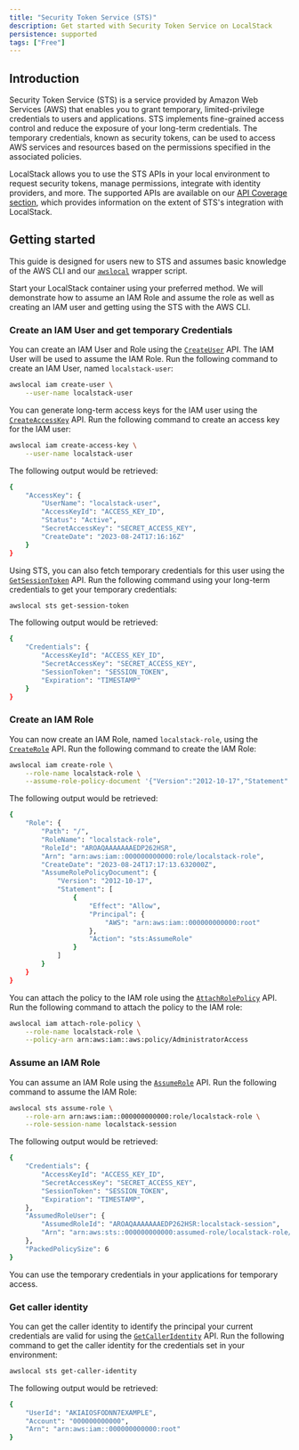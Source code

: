```yaml
---
title: "Security Token Service (STS)"
description: Get started with Security Token Service on LocalStack
persistence: supported
tags: ["Free"]
---
```


## Introduction

Security Token Service (STS) is a service provided by Amazon Web Services (AWS) that enables you to grant temporary, limited-privilege credentials to users and applications.
STS implements fine-grained access control and reduce the exposure of your long-term credentials.
The temporary credentials, known as security tokens, can be used to access AWS services and resources based on the permissions specified in the associated policies.

LocalStack allows you to use the STS APIs in your local environment to request security tokens, manage permissions, integrate with identity providers, and more.
The supported APIs are available on our [API Coverage section](#api-coverage), which provides information on the extent of STS's integration with LocalStack.

## Getting started

This guide is designed for users new to STS and assumes basic knowledge of the AWS CLI and our [`awslocal`](https://github.com/localstack/awscli-local) wrapper script.

Start your LocalStack container using your preferred method.
We will demonstrate how to assume an IAM Role and assume the role as well as creating an IAM user and getting using the STS with the AWS CLI.

### Create an IAM User and get temporary Credentials

You can create an IAM User and Role using the [`CreateUser`](https://docs.aws.amazon.com/STS/latest/APIReference/API_CreateUser.html) API.
The IAM User will be used to assume the IAM Role.
Run the following command to create an IAM User, named `localstack-user`:

```bash
awslocal iam create-user \
    --user-name localstack-user
```

You can generate long-term access keys for the IAM user using the [`CreateAccessKey`](https://docs.aws.amazon.com/STS/latest/APIReference/API_CreateAccessKey.html) API.
Run the following command to create an access key for the IAM user:

```bash
awslocal iam create-access-key \
    --user-name localstack-user
```

The following output would be retrieved:

```bash
{
    "AccessKey": {
        "UserName": "localstack-user",
        "AccessKeyId": "ACCESS_KEY_ID",
        "Status": "Active",
        "SecretAccessKey": "SECRET_ACCESS_KEY",
        "CreateDate": "2023-08-24T17:16:16Z"
    }
}
```

Using STS, you can also fetch temporary credentials for this user using the [`GetSessionToken`](https://docs.aws.amazon.com/STS/latest/APIReference/API_GetSessionToken.html) API.
Run the following command using your long-term credentials to get your temporary credentials:

```bash
awslocal sts get-session-token
```

The following output would be retrieved:

```bash
{
    "Credentials": {
        "AccessKeyId": "ACCESS_KEY_ID",
        "SecretAccessKey": "SECRET_ACCESS_KEY",
        "SessionToken": "SESSION_TOKEN",
        "Expiration": "TIMESTAMP"
    }
}
```

### Create an IAM Role

You can now create an IAM Role, named `localstack-role`, using the [`CreateRole`](https://docs.aws.amazon.com/STS/latest/APIReference/API_CreateRole.html) API.
Run the following command to create the IAM Role:

```bash
awslocal iam create-role \
    --role-name localstack-role \
    --assume-role-policy-document '{"Version":"2012-10-17","Statement":[{"Effect":"Allow","Principal":{"AWS":"arn:aws:iam::000000000000:root"},"Action":"sts:AssumeRole"}]}'
```

The following output would be retrieved:

```bash
{
    "Role": {
        "Path": "/",
        "RoleName": "localstack-role",
        "RoleId": "AROAQAAAAAAAEDP262HSR",
        "Arn": "arn:aws:iam::000000000000:role/localstack-role",
        "CreateDate": "2023-08-24T17:17:13.632000Z",
        "AssumeRolePolicyDocument": {
            "Version": "2012-10-17",
            "Statement": [
                {
                    "Effect": "Allow",
                    "Principal": {
                        "AWS": "arn:aws:iam::000000000000:root"
                    },
                    "Action": "sts:AssumeRole"
                }
            ]
        }
    }
}
```

You can attach the policy to the IAM role using the [`AttachRolePolicy`](https://docs.aws.amazon.com/STS/latest/APIReference/API_AttachRolePolicy.html) API.
Run the following command to attach the policy to the IAM role:

```bash
awslocal iam attach-role-policy \
    --role-name localstack-role \
    --policy-arn arn:aws:iam::aws:policy/AdministratorAccess
```

### Assume an IAM Role

You can assume an IAM Role using the [`AssumeRole`](https://docs.aws.amazon.com/STS/latest/APIReference/API_AssumeRole.html) API.
Run the following command to assume the IAM Role:

```bash
awslocal sts assume-role \
    --role-arn arn:aws:iam::000000000000:role/localstack-role \
    --role-session-name localstack-session
```

The following output would be retrieved:

```bash
{
    "Credentials": {
        "AccessKeyId": "ACCESS_KEY_ID",
        "SecretAccessKey": "SECRET_ACCESS_KEY",
        "SessionToken": "SESSION_TOKEN",
        "Expiration": "TIMESTAMP",
    },
    "AssumedRoleUser": {
        "AssumedRoleId": "AROAQAAAAAAAEDP262HSR:localstack-session",
        "Arn": "arn:aws:sts::000000000000:assumed-role/localstack-role/localstack-session"
    },
    "PackedPolicySize": 6
}
```

You can use the temporary credentials in your applications for temporary access.

### Get caller identity

You can get the caller identity to identify the principal your current credentials are valid for using the [`GetCallerIdentity`](https://docs.aws.amazon.com/STS/latest/APIReference/API_GetCallerIdentity.html) API.
Run the following command to get the caller identity for the credentials set in your environment:

```bash
awslocal sts get-caller-identity
```

The following output would be retrieved:

```bash
{
    "UserId": "AKIAIOSFODNN7EXAMPLE",
    "Account": "000000000000",
    "Arn": "arn:aws:iam::000000000000:root"
}
```
